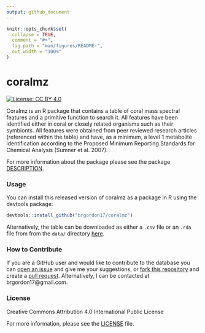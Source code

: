 ```yaml
---
output: github_document
---
```


<!-- README.md is generated from README.Rmd. Please edit that file -->

```r
knitr::opts_chunk$set(
  collapse = TRUE,
  comment = "#>",
  fig.path = "man/figures/README-",
  out.width = "100%"
)
```
# coralmz

<!-- badges: start -->
[![License: CC BY 4.0](https://img.shields.io/badge/License-CC%20BY%204.0-lightgrey.svg)](https://creativecommons.org/licenses/by/4.0/)
<!-- badges: end -->

Coralmz is an R package that contains a table of coral mass spectral features
and a primitive function to search it. All features have been identified
either in coral or closely related organisms such as their symbionts. All
features were obtained from peer reviewed research articles (referenced within
the table) and have, as a minimum, a level 1 metabolite identification according to
the Proposed Minimum Reporting Standards for Chemical Analysis (Sumner et al. 2007).

For more information about the package please see the
package [DESCRIPTION](DESCRIPTION).

### Usage

You can install this released version of coralmz as a package in R using the
devtools package:

``` r
devtools::install_github("brgordon17/coralmz")
```

Alternatively, the table can be downloaded as either a `.csv` file or an `.rda` 
file from from the `data/` directory [here](data/).

### How to Contribute
If you are a GitHub user and would like to contribute to the database you can 
[open an issue](https://help.github.com/en/articles/creating-an-issue)
and give me your suggestions, or 
[fork this repository](https://help.github.com/en/articles/fork-a-repo)
and create a 
[pull request](https://help.github.com/en/articles/creating-a-pull-request). Alternatively, I can be contacted at brgordon17@gmail.com.

### License
Creative Commons Attribution 4.0 International Public License

For more information, please see the [LICENSE](LICENSE.md) file.
